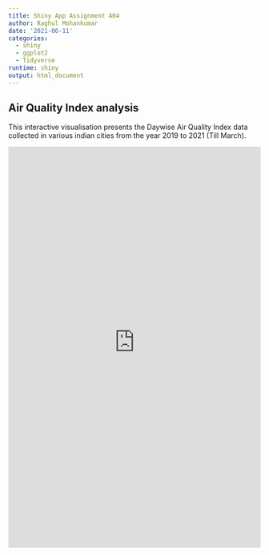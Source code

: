 ```yaml
---
title: Shiny App Assignment A04
author: Raghul Mohankumar
date: '2021-06-11'
categories:
  - shiny
  - ggplot2
  - Tidyverse
runtime: shiny
output: html_document
---
```


## Air Quality Index analysis

This interactive visualisation presents the Daywise Air Quality Index data collected in various indian cities from the year 2019 to 2021 (Till March).

<iframe src= "https://raghulmohankumar.shinyapps.io/Air_quality_index/" height="800" width="100%" frameborder="no"></iframe> 